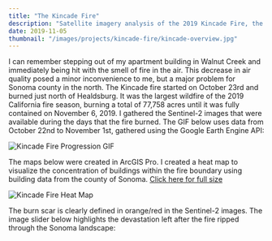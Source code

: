 ```yaml
---
title: "The Kincade Fire"
description: "Satellite imagery analysis of the 2019 Kincade Fire, the largest wildfire of California's 2019 fire season"
date: 2019-11-05
thumbnail: "/images/projects/kincade-fire/kincade-overview.jpg"
---
```



I can remember stepping out of my apartment building in Walnut Creek and immediately being hit with the smell of fire in the air. This decrease in air quality posed a minor inconvenience to me, but a major problem for Sonoma county in the north. The Kincade fire started on October 23rd and burned just north of Healdsburg. It was the largest wildfire of the 2019 California fire season, burning a total of 77,758 acres until it was fully contained on November 6, 2019. I gathered the Sentinel-2 images that were available during the days that the fire burned. The GIF below uses data from October 22nd to November 1st, gathered using the Google Earth Engine API:

![Kincade Fire Progression GIF](/images/projects/kincade-fire/kincade-spread.gif "GIF of Sentinel-2 data showing the expanding fire over the course of 9 days")

The maps below were created in ArcGIS Pro. I created a heat map to visualize the concentration of buildings within the fire boundary using building data from the county of Sonoma. <a href="/images/projects/kincade-fire/kincade-map-analysis.jpg" target="_blank">Click here for full size</a>

![Kincade Fire Heat Map](/images/projects/kincade-fire/kincade-map-analysis.jpg "Maps Created using data from ESRI and the County of Sonoma")

The burn scar is clearly defined in orange/red in the Sentinel-2 images. The image slider below highlights the devastation left after the fire ripped through the Sonoma landscape:

<ImageSlider
  beforeImage="/images/projects/kincade-fire/kincade-oct22.jpg"
  afterImage="/images/projects/kincade-fire/kincade-nov1st.jpg"
  beforeLabel=""
  afterLabel=""
  id="kincade-fire-comparison"
  alt="Sentinel-2 data showing the before/after burn scar damage"
/>
